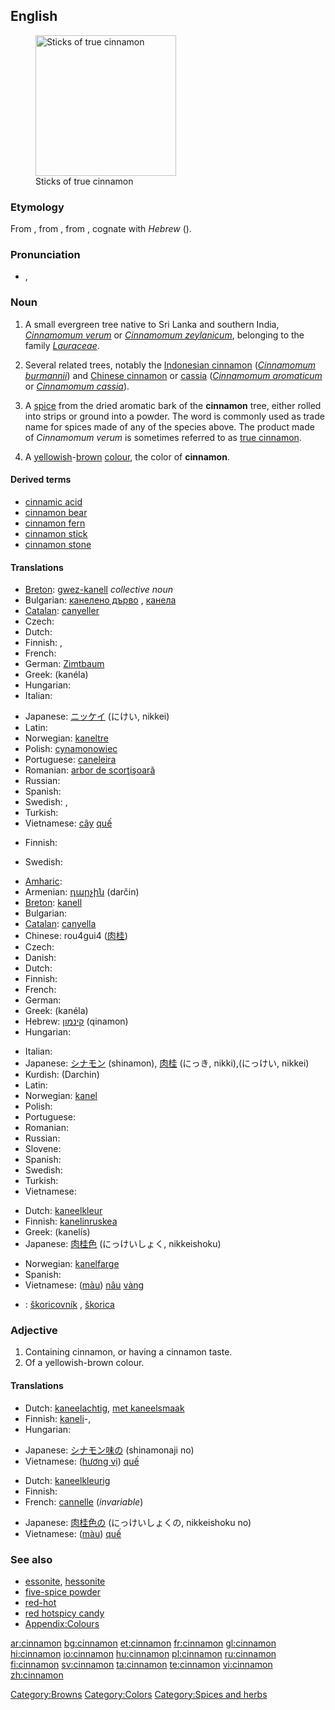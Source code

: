 {{wikipedia}}
==English==
[[Image:Canelle Cinnamomum verum Luc Viatour.jpg|thumb|225px|Sticks of true cinnamon]]

===Etymology===
From {{etyl|la|en}}, from {{etyl|grc|en}} {{term|sc=polytonic|κίνναμον||lang=grc}}, from {{etyl|phn}}, cognate with ''Hebrew'' {{Hebr|[[קנמון|קִנָּמוֹן]]}} ({{unicode|qinnāmōn}}).

===Pronunciation===
* {{a|UK}} {{IPA|/ˈsɪn.æ.mən/|/ˈsɪn.ə.mən/}}, {{SAMPA|/"sIn.{.m@n/|/"sIn.@.m@n/}}

===Noun===
{{en-noun|s|-}}

# {{countable}}  A small evergreen tree native to Sri Lanka and southern India, ''[[Cinnamomum verum]]'' or ''[[Cinnamomum zeylanicum]]'', belonging to the family ''[[Lauraceae]]''.
# Several related trees, notably the [[Indonesian cinnamon]] (''[[Cinnamomum burmannii]]'') and [[Chinese cinnamon]] or [[cassia]] (''[[Cinnamomum aromaticum]]'' or ''[[Cinnamomum cassia]]'').
# {{uncountable}} A [[spice]] from the dried aromatic bark of the '''cinnamon''' tree, either rolled into strips or ground into a powder. The word is commonly used as trade name for spices made of any of the species above. The product made of ''Cinnamomum verum'' is sometimes referred to as [[true cinnamon]].
# {{countable}} A [[yellow]]ish-[[brown]] [[color|colour]], the color of '''cinnamon'''.
#: {{color panel|8A563A}}

====Derived terms====
* [[cinnamic acid]]
* [[cinnamon bear]]
* [[cinnamon fern]]
* [[cinnamon stick]]
* [[cinnamon stone]]

====Translations====
{{trans-top|''Cinnamomum verum''}}
* [[Breton]]: [[gwez-kanell]] ''collective noun''
* Bulgarian: [[канелено дърво]] {{n}}, [[канела]] {{f}}
* [[Catalan]]: [[canyeller]] {{m}}
* Czech: {{t-|cs|skořicovník|m}}
* Dutch: {{t+|nl|kaneelboom|m}}
* Finnish: {{t-|fi|ceyloninkaneli}}, {{t-|fi|kanelipuu}}
* French: {{t+|fr|cannelier|m}}
* German: [[Zimtbaum]] {{m}}
* Greek: {{t|el|κανέλα|f|sc=Grek}} (kanéla)
* Hungarian: {{t-|hu|fahéjfa}}
* Italian: {{t-|it|cannella|f}}
{{trans-mid}}
* Japanese: [[ニッケイ]] (にけい, nikkei)
* Latin: {{t-|la|cinnamum|n}}
* Norwegian: [[kaneltre]] {{n}}
* Polish: [[cynamonowiec]] {{m}}
* Portuguese: [[caneleira]] {{f}}
* Romanian: [[arbor de scorţişoară]] {{m}}
* Russian: {{t-|ru|коричное дерево|n|tr=koríčnoje dérevo|sc=Cyrl}}
* Spanish: {{t-|es|canelo|m}}
* Swedish: {{t|sv|äkta kanel|c}}, {{t|sv|kanel|c}}
* Turkish: {{t+|tr|tarçın}}
* Vietnamese: [[cây]] [[quế]]
{{trans-bottom}}

{{trans-top|any of related trees in the genus ''Cinnamomum''}}
* Finnish: {{t-|fi|kanelipuu}}
{{trans-mid}}
* Swedish: {{t|sv|kanel|c}}
{{trans-bottom}}

{{trans-top|spice}}
* [[Amharic]]: {{tø|am|ቀረፋ|tr=qäräfa|sc=Ethi}}
* Armenian: [[դարչին]] (darčin)
* [[Breton]]: [[kanell]] {{m}}
* Bulgarian: {{t+|bg|канела|f|sc=Cyrl}}
* [[Catalan]]: [[canyella]] {{f}}
* Chinese: rou4gui4 ([[肉]][[桂]])
* Czech: {{t+|cs|skořice|f}}
* Danish: {{t|da|kanel|c}}
* Dutch: {{t+|nl|kaneel|n}}
* Finnish: {{t+|fi|kaneli}}
* French: {{t+|fr|cannelle|f}}
* German: {{t+|de|Zimt|m}}
* Greek: {{t|el|κανέλα|f|sc=Grek}} (kanéla)
* Hebrew: [[קינמון]] (qinamon) {{m}}
* Hungarian: {{t+|hu|fahéj}}
{{trans-mid}}
* Italian: {{t-|it|cannella|f}}
* Japanese: [[シナモン]] (shinamon), [[肉桂]] (にっき, nikki),(にっけい, nikkei)
* Kurdish: {{t-|ku|دارچین|sc=ku-Arab}} (Darchin)
* Latin: {{t-|la|cinnamum|n}}
* Norwegian: [[kanel]]
* Polish: {{t+|pl|cynamon|m}}
* Portuguese: {{t+|pt|canela|f}}
* Romanian: {{t-|ro|scorţişoară|f}}
* Russian: {{t+|ru|корица|f|tr=korítsa|sc=Cyrl}}
* Slovene: {{t+|sl|cimet|m}}
* Spanish: {{t+|es|canela|f}}
* Swedish: {{t|sv|kanel|c}}
* Turkish: {{t+|tr|tarçın}}
* Vietnamese: {{t+|vi|quế|xs=Vietnamese}}
{{trans-bottom}}

{{trans-top|colour}}
* Dutch: [[kaneelkleur]] {{f}}
* Finnish: [[kanelinruskea]]
* Greek: {{t|el|κανελής|m|sc=Grek}} (kanelís)
* Japanese: [[肉桂色]] (にっけいしょく, nikkeishoku)
{{trans-mid}}
* Norwegian: [[kanelfarge]] {{m}}
* Spanish: {{t|es|color canela}}
* Vietnamese: ([[màu]]) [[nâu]] [[vàng]]
{{trans-bottom}}

{{checktrans}}
* {{ttbc|Slovak}}: [[škoricovník]] {{m}}, [[škorica]] {{f}}

===Adjective===
{{en-adj|-}}

# Containing cinnamon, or having a cinnamon taste.
# Of a yellowish-brown colour.

====Translations====
{{trans-top|flavour}}
* Dutch: [[kaneelachtig]], [[met kaneelsmaak]]
* Finnish: [[kaneli]]-, {{t|fi|kanelinmakuinen}}
* Hungarian: {{t-|hu|fahéjas}}
{{trans-mid}}
* Japanese: [[シナモン味]]の (shinamonaji no)
* Vietnamese: ([[hương vị]]) [[quế]]
{{trans-bottom}}

{{trans-top|colour}}
* Dutch: [[kaneelkleurig]]
* Finnish: {{t|fi|kanelinruskea}}
* French: [[cannelle]] (''invariable'')
{{trans-mid}}
* Japanese: [[肉桂色]]の (にっけいしょくの, nikkeishoku no)
* Vietnamese: ([[màu]]) [[quế]]
{{trans-bottom}}

===See also===
* [[essonite]], [[hessonite]]
* [[five-spice powder]]
* [[red-hot]]
* [[red hotspicy candy]]
* [[Appendix:Colours]]

[[Category:Browns]]
[[Category:Colors]]
[[Category:Spices and herbs]]

[[ar:cinnamon]]
[[bg:cinnamon]]
[[et:cinnamon]]
[[fr:cinnamon]]
[[gl:cinnamon]]
[[hi:cinnamon]]
[[io:cinnamon]]
[[hu:cinnamon]]
[[pl:cinnamon]]
[[ru:cinnamon]]
[[fi:cinnamon]]
[[sv:cinnamon]]
[[ta:cinnamon]]
[[te:cinnamon]]
[[vi:cinnamon]]
[[zh:cinnamon]]